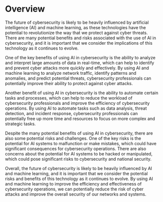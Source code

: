 # Overview
The future of cybersecurity is likely to be heavily influenced by artificial intelligence (AI) and machine learning, as these technologies have the potential to revolutionize the way that we protect against cyber threats. There are many potential benefits and risks associated with the use of AI in cybersecurity, and it is important that we consider the implications of this technology as it continues to evolve.

One of the key benefits of using AI in cybersecurity is the ability to analyze and interpret large amounts of data in real-time, which can help to identify and prevent cyber attacks more quickly and effectively. By using AI and machine learning to analyze network traffic, identify patterns and anomalies, and predict potential threats, cybersecurity professionals can potentially improve their ability to protect against cyber attacks.

Another benefit of using AI in cybersecurity is the ability to automate certain tasks and processes, which can help to reduce the workload of cybersecurity professionals and improve the efficiency of cybersecurity operations. By using AI to automate tasks such as data analysis, threat detection, and incident response, cybersecurity professionals can potentially free up more time and resources to focus on more complex and strategic tasks.

Despite the many potential benefits of using AI in cybersecurity, there are also some potential risks and challenges. One of the key risks is the potential for AI systems to malfunction or make mistakes, which could have significant consequences for cybersecurity operations. There are also concerns about the potential for AI systems to be hacked or manipulated, which could pose significant risks to cybersecurity and national security.

Overall, the future of cybersecurity is likely to be heavily influenced by AI and machine learning, and it is important that we consider the potential risks and benefits of this technology as it continues to evolve. By using AI and machine learning to improve the efficiency and effectiveness of cybersecurity operations, we can potentially reduce the risk of cyber attacks and improve the overall security of our networks and systems.